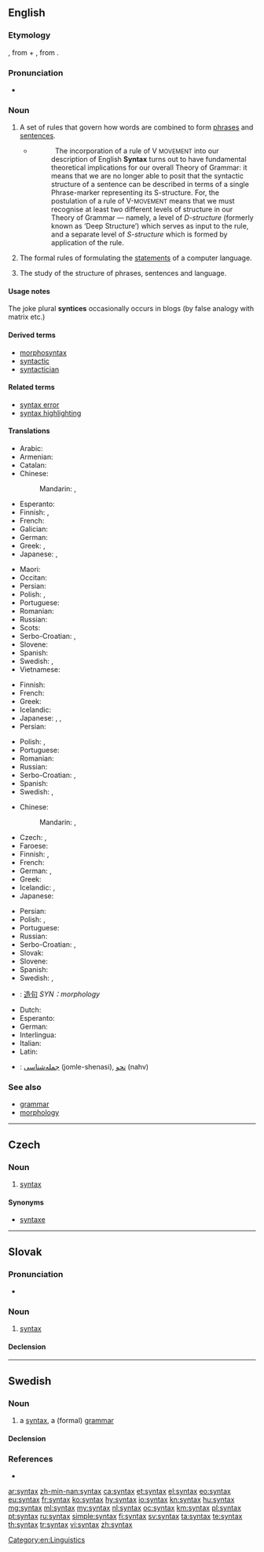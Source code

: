 ==English==

{{wikipedia}}

===Etymology===
{{etyl|grc|en}} {{term|σύνταξις|sc=polytonic|tr=suntaksis|lang=grc}}, from {{term|σύν|sc=polytonic|tr=sun||together|lang=grc}} + {{term|τάξις|sc=polytonic|tr=taksis||arrangement|lang=grc}}, from {{term|τάσσω|sc=polytonic|tr=tassō||I arrange|lang=grc}}.

===Pronunciation===
* {{IPA|/ˈsɪn.tæks/|lang=en}}

===Noun===
{{en-noun|syntaxes}}

# A set of rules that govern how words are combined to form [[phrase]]s and [[sentence]]s.
#* {{quote-book|year=1988|author=Andrew Radford|title=Transformational grammar: a first course|location=Cambridge, UK|publisher=Cambridge University Press|page=410|chapter=8}}
#*: &nbsp;&nbsp;The incorporation of a rule of V <small>MOVEMENT</small> into our description of English '''Syntax''' turns out to have fundamental theoretical implications for our overall Theory of Grammar: it means that we are no longer able to posit that the syntactic structure of a sentence can be described in terms of a single Phrase-marker representing its S-structure. For, the postulation of a rule of V-<small>MOVEMENT</small> means that we must recognise at least two different levels of structure in our Theory of Grammar — namely, a level of ''D-structure'' (formerly known as ‘Deep Structureʼ) which serves as input to the rule, and a separate level of ''S-structure'' which is formed by application of the rule.
# {{context|computing|countable|lang=en}} The formal rules of formulating the [[statements]] of a computer language.
# {{context|linguistics|lang=en}} The study of the structure of phrases, sentences and language.

====Usage notes====
The joke plural '''syntices''' occasionally occurs in blogs (by false analogy with matrix etc.)

====Derived terms====
* [[morphosyntax]]
* [[syntactic]]
* [[syntactician]]

====Related terms====
* [[syntax error]]
* [[syntax highlighting]]

====Translations====
{{trans-top|set of rules that govern how words are combined}}
* Arabic: {{t|ar|بناء جملة|m|tr=bināʾ júmla}}
* Armenian: {{l|hy|շարահյուսություն}}
* Catalan: {{t+|ca|sintaxi|f}}
* Chinese:
*: Mandarin: {{t+|cmn|句法|tr=jùfǎ|sc=Hani}}, {{t+|cmn|造句|tr=zàojù|sc=Hani}}
* Esperanto: {{t|eo|sintakso}}
* Finnish: {{t+|fi|lauseoppi}}, {{t+|fi|syntaksi}}
* French: {{t+|fr|syntaxe|f}}
* Galician: {{t|gl|sintaxe|f}}
* German: {{t+|de|Syntax|f}}
* Greek: {{t+|el|συντακτικό|n|tr=syntaktikó|sc=Grek}}, {{t+|el|σύνταξη|f|tr=sýntaxi|sc=Grek}}
* Japanese: {{t|ja|統語法|tr=とうごほう, tōgohō|sc=Jpan}}, {{t|ja|構文|tr=こうぶん, kōbun|sc=Jpan}}
{{trans-mid}}
* Maori: {{t|mi|wetereo}}
* Occitan: {{t+|oc|sintaxi|f}}
* Persian: {{t+|fa|نحو}}
* Polish: {{t+|pl|składnia|f}}, {{t|pl|syntaksa|f}}
* Portuguese: {{t+|pt|sintaxe|f}}
* Romanian: {{t+|ro|sintaxă|f}}
* Russian: {{t+|ru|синтаксис|m|tr=síntaksis}}
* Scots: {{t|sco|seentax}}
* Serbo-Croatian: {{t|sh|sklàdnja|f}}, {{t|sh|sìntaksa|f}}
* Slovene: {{t+|sl|skladnja}}
* Spanish: {{t+|es|sintaxis|f}}
* Swedish: {{t+|sv|syntax|c}}, {{t+|sv|grammatik|c}}
* Vietnamese: {{t+|vi|cú pháp}}
{{trans-bottom}}

{{trans-top|formal rules of a computer language}}
* Finnish: {{t+|fi|syntaksi}}
* French: {{t+|fr|syntaxe|f}}
* Greek: {{t+|el|συντακτικό|n|tr=syntaktikó|sc=Grek}}
* Icelandic: {{t|is|málskipan|f}}
* Japanese: {{t+|ja|文法|tr=ぶんぽう, bunpō|sc=Jpan}}, {{t|ja|構文|tr=こうぶん, kōbun|sc=Jpan}}, {{t|ja|シンタックス|tr=shintakkusu|sc=Jpan}}
* Persian: {{t+|fa|نحو}}
{{trans-mid}}
* Polish: {{t+|pl|składnia|f}}, {{t|pl|syntaksa|f}}
* Portuguese: {{t+|pt|sintaxe|f}}
* Romanian: {{t+|ro|sintaxă|f}}
* Russian: {{t+|ru|синтаксис|m|tr=síntaksis}}
* Serbo-Croatian: {{t|sh|sklàdnja|f}}, {{t|sh|sìntaksa|f}}
* Spanish: {{t+|es|sintaxis|f}}
* Swedish: {{t+|sv|syntax|c}}, {{t+|sv|grammatik|c}}
{{trans-bottom}}

{{trans-top|study of the structure of phrases and sentences}}
* Chinese:
*: Mandarin: {{t+|cmn|句法|tr=jùfǎ|sc=Hani}}, {{t+|cmn|语法学|tr=yǔfǎxué|sc=Hani}}
* Czech: {{t|cs|syntax|f}}, {{t|cs|syntaxe|f}}
* Faroese: {{t|fo|orðalagslæra|f}}
* Finnish: {{t+|fi|lauseoppi}}, {{t+|fi|syntaksi}}
* French: {{t+|fr|syntaxe|f}}
* German: {{t+|de|Syntax|f}}, {{t+|de|Grammatiktheorie|f}}
* Greek: {{t+|el|συντακτικό|n|tr=syntaktikó|sc=Grek}}
* Icelandic: {{t+|is|setningafræði|f}}, {{qualifier|dated}} {{t|is|orðskipunarfræði|f}}
* Japanese: {{t|ja|統語論|tr=とうごろん, tōgoron|sc=Jpan}}
{{trans-mid}}
* Persian: {{t+|fa|نحو}}
* Polish: {{t+|pl|składnia|f}}, {{t|pl|syntaksa|f}}
* Portuguese: {{t+|pt|sintaxe|f}}
* Russian: {{t+|ru|синтаксис|m|tr=síntaksis}}
* Serbo-Croatian: {{t|sh|sklàdnja|f}}, {{t|sh|sìntaksa|f}}
* Slovak: {{t|sk|syntax|f}}
* Slovene: {{t+|sl|skladnja}}
* Spanish: {{t+|es|sintaxis|f}}
* Swedish: {{t+|sv|syntax|c}}, {{t+|sv|grammatik|c}}
{{trans-bottom}}

{{checktrans-top}}
* {{ttbc|cmn}}: [[造句]] ''SYN：morphology''
* Dutch: {{t-check|nl|syntaxis|f}}
* Esperanto: {{t-check|eo|sintakso}}
* German: {{t-check|de|Syntax|f}}
* Interlingua: {{t-check|ia|syntaxe}}
* Italian: {{t-check|it|sintassi|f}}
* Latin: {{t-check|la|syntaxis|f}}
* {{ttbc|fa}}: [[جمله‌شناسی]] (jomle-shenasi), [[نحو]] (nahv)
{{trans-bottom}}

===See also===
* [[grammar]]
* [[morphology]]

[[Category:en:Linguistics]]

----

==Czech==

===Noun===
{{cs-noun|g=f}}

# {{context|linguistics|computing|lang=cs}} [[#English|syntax]]

====Synonyms====
* [[syntaxe]] {{g|f}}

----

==Slovak==

===Pronunciation===
* {{IPA|/ˈsin.taks/|lang=sk}}

===Noun===
{{sk-noun|g=f|gen=syntaxe|decl=dlaň}}

# [[#English|syntax]] {{context|linguistics|lang=sk}}

====Declension====
{{sk-decl-noun-sg|syntax|syntaxe|syntaxi|syntax|syntaxi|syntaxou}}

----

==Swedish==

===Noun===
{{sv-noun|c}}

# a [[#English|syntax]], a (formal) [[grammar]]

====Declension====
{{sv-noun-reg-er|genitive=}}

===References===
* {{R:SAOL}}

[[ar:syntax]]
[[zh-min-nan:syntax]]
[[ca:syntax]]
[[et:syntax]]
[[el:syntax]]
[[eo:syntax]]
[[eu:syntax]]
[[fr:syntax]]
[[ko:syntax]]
[[hy:syntax]]
[[io:syntax]]
[[kn:syntax]]
[[hu:syntax]]
[[mg:syntax]]
[[ml:syntax]]
[[my:syntax]]
[[nl:syntax]]
[[oc:syntax]]
[[km:syntax]]
[[pl:syntax]]
[[pt:syntax]]
[[ru:syntax]]
[[simple:syntax]]
[[fi:syntax]]
[[sv:syntax]]
[[ta:syntax]]
[[te:syntax]]
[[th:syntax]]
[[tr:syntax]]
[[vi:syntax]]
[[zh:syntax]]